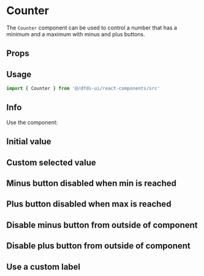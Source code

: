 
<Meta title="Legacy/Selection Controls/Counter" component={Counter} />

# Counter

The `Counter` component can be used to control a number that has a minimum and a maximum with minus and plus buttons.

## Props

<Props of={Counter} />

## Usage

```jsx
import { Counter } from '@/dfds-ui/react-components/src'
```

## Info

Use the component:

## Initial value

<Preview>
  <Story name="Initial value">
    <Counter minVal={0} maxVal={99} initialVal={10} />
  </Story>
</Preview>

## Custom selected value

<Preview>
  <Story name="Custom selected value">
    <Counter currentVal={5} minVal={0} maxVal={10} />
  </Story>
</Preview>

## Minus button disabled when min is reached

<Preview>
  <Story name="Minus button disabled when min is reached">
    <Counter currentVal={0} minVal={0} maxVal={10} />
  </Story>
</Preview>

## Plus button disabled when max is reached

<Preview>
  <Story name="Plus button disabled when max is reached">
    <Counter currentVal={10} minVal={0} maxVal={10} />
  </Story>
</Preview>

## Disable minus button from outside of component

<Preview>
  <Story name="Disable minus button from outside of component">
    <Counter currentVal={5} minVal={0} maxVal={10} disableMin={2 + 2 === 4} />
  </Story>
</Preview>

## Disable plus button from outside of component

<Preview>
  <Story name="Disable plus button from outside of component">
    <Counter currentVal={5} minVal={0} maxVal={10} disableMax={'foo' + 'bar' === 'foobar'} />
  </Story>
</Preview>

## Use a custom label

<Preview>
  <Story name="Use a custom label">
    <Counter currentVal={33} minVal={0} maxVal={99} label="Custom label" />
  </Story>
</Preview>
